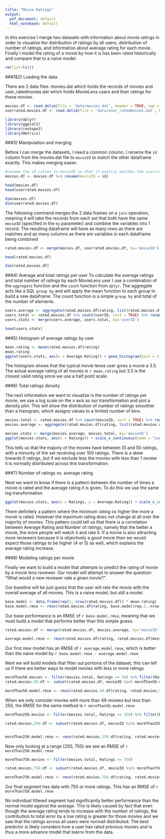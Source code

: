 ```yaml
---
title: "Movie Ratings"
output:
  pdf_document: default
  html_notebook: default
---
```


In this exercise I merge two datasets with information about movie ratings in order to visualize the distribution of ratings by all users, distribution of number of ratings, and information about average rating for each movie. Finally I model the rating of a movie by how it is has been rated historically and compare that to a naive model.

```r
rm(list=ls())
```

###1&2) Loading the data

There are 2 data files: movies.dat which holds the records of movies and user_ratedmovies.dat which holds MovieLens users and their ratings for these movies.

```r
movies.df <- read.delim(file = 'data/movies.dat', header = TRUE, sep = '\t')
userrated.movies.df <- read.delim(file = 'data/user_ratedmovies.dat', header = TRUE, sep = '\t')
```

```r
library(dplyr)
library(ggplot2)
library(reshape2)
library(Metrics)
```

###3) Manipulation and merging

Before I can merge the datasets, I need a common column. I rename the `id` column from the movies.dat file to `movieID` to match the other dataframe exactly. This makes merging easier.

```r
#rename the id column to movieID so that it exactly matches the userrated.movies.df
movies.df <- movies.df %>% rename(movieID = id)

head(movies.df)
head(userrated.movies.df)

dim(movies.df)
dim(userrated.movies.df)
```

The following command merges the 2 data frames on a `join` operation, meaning it will take the records from each set that both have the same `movieID` (specified in the `by` parameter) and combine the variables into 1 record. The resulting dataframe will have as many rows as there are matches and as many columns as there are variables in each dataframe being combined

```r
rated.movies.df <- merge(movies.df, userrated.movies.df, by='movieID')
```

```r
head(rated.movies.df)

dim(rated.movies.df)
```
###4) Average and total ratings per user
To calculate the average ratings and total number of ratings by each MovieLens user I use a combination of the `aggregate` function and the `count` function from `dplyr`. The aggregate acts like a SQL `group by` and will apply the mean function to each group to build a new dataframe. The count function is a simple `group by` and total of the number of elements.

```r
users.average <- aggregate(rated.movies.df$rating, list(rated.movies.df$userID), mean) %>% rename(Average.Rating = x, userID = Group.1)
users.total <- rated.movies.df %>% count(userID, sort = TRUE) %>% rename(Reviews = n) %>% as.data.frame()
users.stats <- merge(users.average, users.total, by='userID')

head(users.stats)

```

###5) Histogram of average ratings by user
```r
mean.rating <- mean(rated.movies.df$rating)
mean.rating
ggplot(users.stats, aes(x = Average.Rating)) + geom_histogram(bins = 11)
```

The histogram shows that the typical movie lense user gives a movie a 3.5. The actual average rating of all movies is `r mean.rating` but 3.5 is the closest valid rating since we use a half point scale.

###6) Total ratings density

The next information we want to visualize is the number of ratings per movie, we use a log scale on the x axis as our transformation and plot a density plot. This will show the distribution of number of ratings smoother than a histogram, which assigns values to a limited number of bins.

```r
movies.total <- rated.movies.df %>% count(movieID, sort = TRUE) %>% rename(Ratings = n) %>% as.data.frame()
movies.average <- aggregate(rated.movies.df$rating, list(rated.movies.df$movieID), mean) %>% rename(Average.Rating = x, movieID = Group.1)
```

```r
movies.stats <- merge(movies.average, movies.total, by='movieID')
ggplot(movies.stats, aes(x = Ratings)) + scale_x_continuous(name = "Log(#Ratings)", trans="log10") + geom_density() +ggtitle("Density of Log(# of Ratings) for each movie on MovieLens")
```

This tells us that the majoriy of the movies have between 10 and 50 ratings, with a minority of the set receiving over 100 ratings. There is a skew towards 0 ratings, but if we exclude less the movies with less than 1 review it is normally distributed across this transformation.

###7) Number of ratings vs. average rating

Next we want to know if there is a pattern between the number of times a movie is rated and the average rating it is given. To do this we use the same log transformation.

```r
ggplot(movies.stats, aes(x = Ratings, y = Average.Rating)) + scale_x_continuous(name = "Log(#Ratings)", trans="log10") + geom_point() + labs(title="Log(# of Ratings) vs. Average Rating")
```

There definitely a pattern where the minimum rating os higher the more a movie is rated. However the maximum rating does not change at all over the majority of movies. This pattern could tell us that there is a correlation between Average Rating and Number of ratings, namely that the better a movie, the more people will watch it and rate it. If a movie is also attracting more reviewers because it is objectively a good movie then we would expect those ratings to be higher (4 or 5) as well, which explains the average rating increase.

###8) Modeling ratings per movie

Finally we want to build a model that attempts to predict the rating of movie by a movie lens reviewer. Our model will attempt to answer the question: "What would a new reviewer rate a given movie?".

Our baseline will be just guess that the user will rate the movie with the overall average of all movies. This is a naive model, but still a model.

```r
base.model <- data.frame(rep(1, nrow(rated.movies.df)) * mean.rating)
base.model.rmse <- rmse(rated.movies.df$rating, base.model$rep.1..nrow.rated.movies.df.....mean.rating)
```

Our base performance is an RMSE of `r base.model.rmse`, meaning that we must build a model that performs better than this simple guess.

```r
rated.movies.df <- merge(rated.movies.df, movies.average, by='movieID')

average.model.rmse <- rmse(rated.movies.df$rating, rated.movies.df$Average.Rating)
```

Our first new model has an RMSE of `r average.model.rmse`, which is better than the naive model by `r base.model.rmse - average.model.rmse`

Next we will build models that filter out portions of the dataset, this can tell us if there are better ways to model movies with less or more ratings

```r
moreThan50.movies <- filter(movies.total, Ratings >= 50) %>% filter(Ratings < 250)
rated.movies.50.df <- subset(rated.movies.df, movieID %in% moreThan50.movies$movieID)

moreThan50.model.rmse <- rmse(rated.movies.50.df$rating, rated.movies.50.df$Average.Rating)
```

When we only consider movies with more than 49 reviews but less than 250, the RMSE for the same method is `r moreThan50.model.rmse`

```r
moreThan250.movies <- filter(movies.total, Ratings >= 250) %>% filter(Ratings < 750)

rated.movies.250.df <- subset(rated.movies.df, movieID %in% moreThan250.movies$movieID)


moreThan250.model.rmse <- rmse(rated.movies.250.df$rating, rated.movies.250.df$Average.Rating)
```

Now only looking at a range [250, 750) we see an RMSE of `r moreThan250.model.rmse`

```r
moreThan750.movies <- filter(movies.total, Ratings >= 750)

rated.movies.750.df <- subset(rated.movies.df, movieID %in% moreThan750.movies$movieID)

moreThan750.model.rmse <- rmse(rated.movies.750.df$rating, rated.movies.750.df$Average.Rating)
```

Our final segment has data with 750 or more ratings. This has an RMSE of `r moreThan750.model.rmse`

No individual filtered segment had significantly better performance than the normal model against the average. This is likely caused by fact that even though the average rating tends to increase with the number of ratings, the contribution to total error by a low rating is greater for those movies and we saw that the ratings across all users were normall distributed. The best predictor is likely considers how a user has rated previous movies and is thus a more advance model that learns from the data.